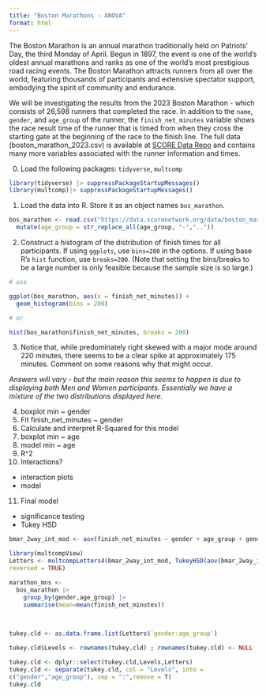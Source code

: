 ```yaml
---
title: "Boston Marathons - ANOVA"
format: html
---
```


The Boston Marathon is an annual marathon traditionally held on Patriots' Day, the third Monday of April. Begun in 1897, the event is one of the world's oldest annual marathons and ranks as one of the world's most prestigious road racing events. The Boston Marathon attracts runners from all over the world, featuring thousands of participants and extensive spectator support, embodying the spirit of community and endurance.

We will be investigating the results from the 2023 Boston Marathon - which consists of 26,598 runners that completed the race.  In addition to the `name`, `gender`, and `age_group` of the runner, the `finish_net_minutes` variable shows the race result time of the runner that is timed from when they cross the starting gate at the beginning of the race to the finish line. The full data (boston_marathon_2023.csv) is available at [SCORE Data Repo](https://data.scorenetwork.org/running/boston_marathon_2023.html){target="_blank"} and contains many more variables associated with the runner information and times.

0. Load the following packages: `tidyverse`, `multcomp`

```r
library(tidyverse) |> suppressPackageStartupMessages()
library(multcomp)|> suppressPackageStartupMessages()
```


1. Load the data into R. Store it as an object names `bos_marathon`.

```r
bos_marathon <- read.csv("https://data.scorenetwork.org/data/boston_marathon_2023.csv") |>
  mutate(age_group = str_replace_all(age_group, "-",".."))
```


2. Construct a histogram of the distribution of finish times for all participants. If using `ggplots`, use `bins=200` in the options. If using base R's `hist` function, use `breaks=200`. (Note that setting the bins/breaks to be a large number is only feasible because the sample size is so large.)

```r
# use

ggplot(bos_marathon, aes(x = finish_net_minutes)) +
  geom_histogram(bins = 200)

# or

hist(bos_marathon$finish_net_minutes, breaks = 200)
```


3. Notice that, while predominately right skewed with a major mode around 220 minutes, there seems to be a clear spike at approximately 175 minutes. Comment on some reasons why that might occur.

_Answers will vary - but the main reason this seems to happen is due to displaying both Men and Women participants. Essentially we have a mixture of the two distributions displayed here._

4. boxplot min ~ gender
5. Fit finish_net_minutes ~ gender
6. Calculate and interpret R-Squared for this model
7. boxplot min ~ age
8. model min ~ age
9. R^2
10. Interactions?
 - interaction plots
 - model
11. Final model
 - significance testing
 - Tukey HSD


```r
bmar_2way_int_mod <- aov(finish_net_minutes ~ gender + age_group + gender:age_group, data = bos_marathon)
```

```r
library(multcompView)
Letters <- multcompLetters4(bmar_2way_int_mod, TukeyHSD(aov(bmar_2way_int_mod)), 
reversed = TRUE)

```


```r
marathon_mns <-   
  bos_marathon |>
    group_by(gender,age_group) |>
    summarise(mean=mean(finish_net_minutes))

  
  
tukey.cld <- as.data.frame.list(Letters$`gender:age_group`)

tukey.cld$Levels <- rownames(tukey.cld) ; rownames(tukey.cld) <- NULL

tukey.cld <- dplyr::select(tukey.cld,Levels,Letters)
tukey.cld <- separate(tukey.cld, col = "Levels", into = 
c("gender","age_group"), sep = ":",remove = T)
tukey.cld
```



